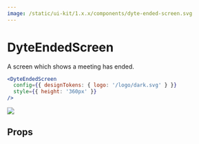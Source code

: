 ```yaml
---
image: /static/ui-kit/1.x.x/components/dyte-ended-screen.svg
---
```


# DyteEndedScreen

A screen which shows a meeting has ended.

```jsx
<DyteEndedScreen
  config={{ designTokens: { logo: '/logo/dark.svg' } }}
  style={{ height: '360px' }}
/>
```

<img src="../../static/rn-ui-kit/images/DyteEndedScreen.png" height={300} width={300}/>

## Props

<PropsTable of="dyte-ended-screen" />
